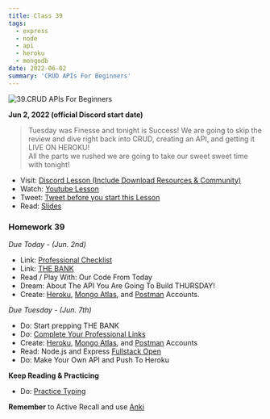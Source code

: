 ```yaml
---
title: Class 39
tags:
  - express
  - node
  - api
  - heroku
  - mongodb
date: 2022-06-02
summary: 'CRUD APIs For Beginners'
---
```


![39.CRUD APIs For Beginners](https://cdn.hashnode.com/res/hashnode/image/upload/v1676716623410/5V2Si3TrL.png?auto=compress)

**Jun 2, 2022 (official Discord start date)**

> Tuesday was Finesse and tonight is Success! We are going to skip the review and dive right back into CRUD, creating an API, and getting it LIVE ON HEROKU! <br /> All the parts we rushed we are going to take our sweet sweet time with tonight!

- Visit: [Discord Lesson (Include Download Resources & Community)](https://discord.com/channels/735923219315425401/738891289071714388/982034083737665657)
- Watch: [Youtube Lesson](https://youtu.be/zHq0v5RD_Zk)
- Tweet: [Tweet before you start this Lesson](https://twitter.com/leonnoel/status/1532474747346247681)
- Read: [Slides](https://slides.com/leonnoel/100devs2-node-express-again)

### Homework 39

_Due Today - (Jun. 2nd)_

- Link: [Professional Checklist](https://docs.google.com/document/d/1L2vTX3qvLhoGHeG5cVD2ljCfRGr1uJ_Gf-hNZj9KzTg)
- Link: [THE BANK](https://docs.google.com/document/d/1p7DhCsLOMMybYfePWLlD1-_8KU20zkBoArH4pnW1o3c)
- Read / Play With: Our Code From Today
- Dream: About The API You Are Going To Build THURSDAY!
- Create: [Heroku](https://signup.heroku.com/login), [Mongo Atlas](https://www.mongodb.com/cloud/atlas/register), and [Postman](https://identity.getpostman.com/signup) Accounts.

_Due Tuesday - (Jun. 7th)_

- Do: Start prepping THE BANK
- Do: [Complete Your Professional Links](https://forms.gle/Pt7kwXndftDedcbX8)
- Create: [Heroku](https://signup.heroku.com/login), [Mongo Atlas](https://www.mongodb.com/cloud/atlas/register), and [Postman](https://identity.getpostman.com/signup) Accounts
- Read: Node.js and Express [Fullstack Open](https://fullstackopen.com/en/part3/node_js_and_express)
- Do: Make Your Own API and Push To Heroku

**Keep Reading & Practicing**

- Do: [Practice Typing](https://www.keybr.com/)

**Remember** to Active Recall and use [Anki](https://apps.ankiweb.net/)
